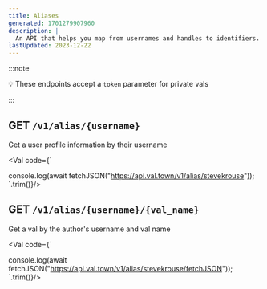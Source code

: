 ```yaml
---
title: Aliases
generated: 1701279907960
description: |
  An API that helps you map from usernames and handles to identifiers.
lastUpdated: 2023-12-22
---
```



:::note

💡 These endpoints accept a `token` parameter for private vals

:::

## GET `/v1/alias/{username}`

Get a user profile information by their username

<Val code={`

console.log(await fetchJSON("https://api.val.town/v1/alias/stevekrouse"));
`.trim()}/>


## GET `/v1/alias/{username}/{val_name}`

Get a val by the author's username and val name

<Val code={`

console.log(await fetchJSON("https://api.val.town/v1/alias/stevekrouse/fetchJSON"));
`.trim()}/>
